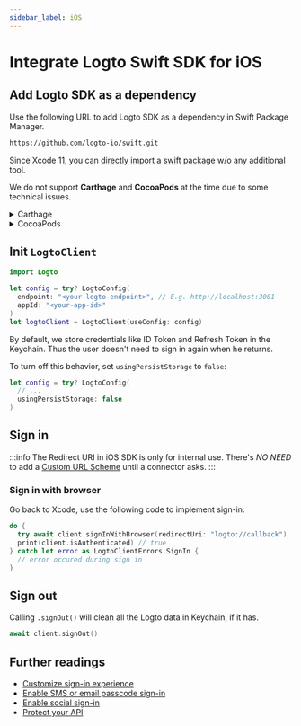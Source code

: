 ```yaml
---
sidebar_label: iOS
---
```



# Integrate Logto Swift SDK for iOS

<AppNote type="Native App" />

## Add Logto SDK as a dependency

Use the following URL to add Logto SDK as a dependency in Swift Package Manager.

```bash
https://github.com/logto-io/swift.git
```

Since Xcode 11, you can [directly import a swift package](https://developer.apple.com/documentation/swift_packages/adding_package_dependencies_to_your_app) w/o any additional tool.

We do not support **Carthage** and **CocoaPods** at the time due to some technical issues.

<details>
  <summary>Carthage</summary>

Carthage [needs a `xcodeproj` file to build](https://github.com/Carthage/Carthage/issues/1226#issuecomment-290931385), but `swift package generate-xcodeproj` will report a failure since we are using binary targets
for native social plugins. We will try to find a workaround later.

</details>

<details>
  <summary>CocoaPods</summary>

CocoaPods [does not support local dependency](https://github.com/CocoaPods/CocoaPods/issues/3276) and monorepo, thus it's hard to create a `.podspec` for this repo.

</details>

## Init `LogtoClient`

```swift
import Logto

let config = try? LogtoConfig(
  endpoint: "<your-logto-endpoint>", // E.g. http://localhost:3001
  appId: "<your-app-id>"
)
let logtoClient = LogtoClient(useConfig: config)
```

By default, we store credentials like ID Token and Refresh Token in the Keychain. Thus the user doesn't need to sign in again when he returns.

To turn off this behavior, set `usingPersistStorage` to `false`:

```swift
let config = try? LogtoConfig(
  // ...
  usingPersistStorage: false
)
```

## Sign in

<ConfigureRedirectUri figureSrc={redirectUriFigure} redirectUri="logto://callback" />

:::info
The Redirect URI in iOS SDK is only for internal use. There's _NO NEED_ to add a [Custom URL Scheme](https://developer.apple.com/documentation/xcode/defining-a-custom-url-scheme-for-your-app) until a connector asks.
:::

### Sign in with browser

<SignInNote calling=".signInWithBrowser(redirectUri:)" />

Go back to Xcode, use the following code to implement sign-in:

```swift
do {
  try await client.signInWithBrowser(redirectUri: "logto://callback")
  print(client.isAuthenticated) // true
} catch let error as LogtoClientErrors.SignIn {
  // error occured during sign in
}
```

## Sign out

Calling `.signOut()` will clean all the Logto data in Keychain, if it has.

```swift
await client.signOut()
```

## Further readings

- [Customize sign-in experience](../customize-sie/README.md)
- [Enable SMS or email passcode sign-in](../../tutorials/get-started/enable-passcode-sign-in.mdx)
- [Enable social sign-in](../../tutorials/get-started/enable-social-sign-in.mdx)
- [Protect your API](../protect-your-api/README.md)
